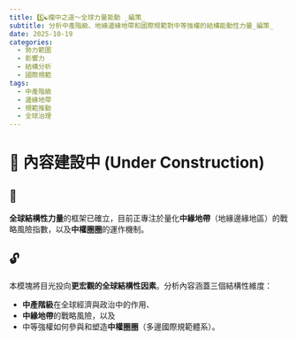 ```yaml
---
title: 5️⃣☯️攏中之道〜全球力量能動 _編策_
subtitle: 分析中產階級、地緣邊緣地帶和國際規範對中等強權的結構能動性力量_編策_
date: 2025-10-19
categories:
  - 勢力範圍
  - 影響力
  - 結構分析
  - 國際規範
tags:
  - 中產階級
  - 邊緣地帶
  - 規範推動
  - 全球治理
---
```


# 🚧 內容建設中 (Under Construction)

## 🔐

**全球結構性力量**的框架已確立，目前正專注於量化**中緣地帶**（地緣邊緣地區）的戰略風險指數，以及**中權圈圈**的運作機制。

## 🔓

本模塊將目光投向**更宏觀的全球結構性因素**。分析內容涵蓋三個結構性維度：

* **中產階級**在全球經濟與政治中的作用、
* **中緣地帶**的戰略風險，以及
* 中等強權如何參與和塑造**中權圈圈**（多邊國際規範體系）。
